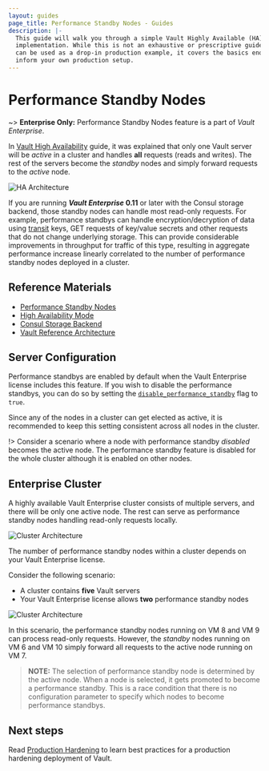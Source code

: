 ```yaml
---
layout: guides
page_title: Performance Standby Nodes - Guides
description: |-
  This guide will walk you through a simple Vault Highly Available (HA) cluster
  implementation. While this is not an exhaustive or prescriptive guide that
  can be used as a drop-in production example, it covers the basics enough to
  inform your own production setup.
---
```


# Performance Standby Nodes

~> **Enterprise Only:** Performance Standby Nodes feature is a part of _Vault Enterprise_.

In [Vault High Availability](/guides/operations/vault-ha-consul.html) guide, it
was explained that only one Vault server will be _active_ in a cluster and
handles **all** requests (reads and writes). The rest of the servers become the
_standby_ nodes and simply forward requests to the _active_ node.

![HA Architecture](/img/vault-ha-consul-3.png)

If you are running **_Vault Enterprise_ 0.11** or later with the Consul storage
backend, those standby nodes can handle most read-only requests. For example,
performance standbys can handle encryption/decryption of data using
[transit](/docs/secrets/transit/index.html) keys, GET requests of key/value
secrets and other requests that do not change underlying storage. This can
provide considerable improvements in throughput for traffic of this type,
resulting in aggregate performance increase linearly correlated to the number
of performance standby nodes deployed in a cluster.

## Reference Materials

- [Performance Standby Nodes](/docs/enterprise/performance-standby/index.html)
- [High Availability Mode](/docs/concepts/ha.html)
- [Consul Storage Backend](/docs/configuration/storage/consul.html)
- [Vault Reference Architecture](/guides/operations/reference-architecture.html)

## Server Configuration

Performance standbys are enabled by default when the Vault Enterprise license
includes this feature. If you wish to disable the performance standbys, you can
do so by setting the
[`disable_performance_standby`](/docs/configuration/index.html#vault-enterprise-parameters)
flag to `true`.

Since any of the nodes in a cluster can get elected as active, it is recommended
to keep this setting consistent across all nodes in the cluster.

!> Consider a scenario where a node with performance standby _disabled_
becomes the active node. The performance standby feature is
disabled for the whole cluster although it is enabled on other nodes.

## Enterprise Cluster

A highly available Vault Enterprise cluster consists of multiple servers, and
there will be only one active node. The rest can serve as performance standby
nodes handling read-only requests locally.

![Cluster Architecture](/img/vault-perf-standby-1.png)

The number of performance standby nodes within a cluster depends on your Vault
Enterprise license.

Consider the following scenario:

- A cluster contains **five** Vault servers
- Your Vault Enterprise license allows **two** performance standby nodes

![Cluster Architecture](/img/vault-perf-standby.png)

In this scenario, the performance standby nodes running on VM 8 and VM 9 can
process read-only requests. However, the _standby_ nodes running on VM 6 and VM
10 simply forward all requests to the active node running on VM 7.

> **NOTE:** The selection of performance standby node is determined by the
> active node. When a node is selected, it gets promoted to become a performance
> standby. This is a race condition that there is no configuration
> parameter to specify which nodes to become performance standbys.

## Next steps

Read [Production Hardening](/guides/operations/production.html) to learn best
practices for a production hardening deployment of Vault.
